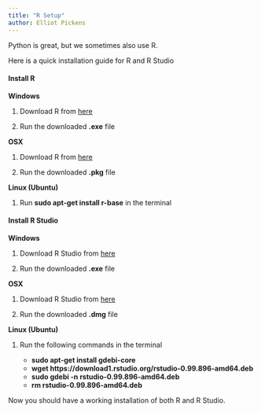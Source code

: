 ```yaml
---
title: "R Setup"
author: Elliot Pickens
---
```


Python is great, but we sometimes also use R. 

Here is a quick installation guide for R and R Studio

#### __Install R__

__Windows__

1. Download R from [here](https://cran.r-project.org/bin/windows/base/)

2. Run the downloaded __.exe__ file

__OSX__

1. Download R from [here](https://cran.r-project.org/bin/macosx/)

2. Run the downloaded __.pkg__ file

__Linux (Ubuntu)__

1. Run __sudo apt-get install r-base__ in the terminal

#### __Install R Studio__

__Windows__

1. Download R Studio from [here](https://www.rstudio.com/products/rstudio/download/)

2. Run the downloaded __.exe__ file

__OSX__

1. Download R Studio from [here](https://www.rstudio.com/products/rstudio/download/)

2. Run the downloaded __.dmg__ file

__Linux (Ubuntu)__

1. Run the following commands in the terminal

    + __sudo apt-get install gdebi-core__
    + __wget https://download1.rstudio.org/rstudio-0.99.896-amd64.deb__
    + __sudo gdebi -n rstudio-0.99.896-amd64.deb__
    + __rm rstudio-0.99.896-amd64.deb__
    
Now you should have a working installation of both R and R Studio.
